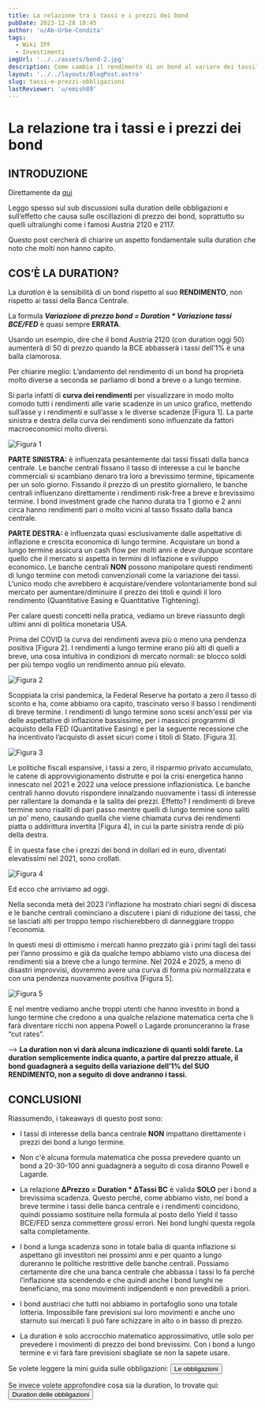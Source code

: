 ```yaml
---
title: La relazione tra i tassi e i prezzi dei bond
pubDate: 2023-12-28 18:45
author: 'u/Ab-Urbe-Condita'
tags:
  - Wiki IPF
  - Investimenti
imgUrl: '../../assets/bond-2.jpg'
description: Come cambia il rendimento di un bond al variare dei tassi? Cos'è la duration? Scopriamolo insieme
layout: '../../layouts/BlogPost.astro'
slug: tassi-e-prezzi-obbligazioni
lastReviewer: 'u/emish89'
---
```


# La relazione tra i tassi e i prezzi dei bond

## INTRODUZIONE
Direttamente da [qui](http://reddit.com/r/ItaliaPersonalFinance/comments/18pd37t/molti_hanno_frainteso_cosa_sia_la_duration_di_un/)


Leggo spesso sul sub discussioni sulla duration delle obbligazioni e sull’effetto che causa sulle oscillazioni di prezzo dei bond, 
soprattutto su quelli ultralunghi come i famosi Austria 2120 e 2117.

Questo post cercherà di chiarire un aspetto fondamentale sulla duration che noto che molti non hanno capito.

## COS’È LA DURATION?

La *duration* è la sensibilità di un bond rispetto al suo **RENDIMENTO**, non rispetto ai tassi della Banca Centrale.

La formula ***Variazione di prezzo bond = Duration \* Variazione tassi BCE/FED*** è quasi sempre **ERRATA**. 

Usando un esempio, dire che il bond Austria 2120 (con duration oggi 50) aumenterà di 50 di prezzo quando la BCE abbasserà i tassi dell’1% è una balla clamorosa.

Per chiarire meglio:
L’andamento del rendimento di un bond ha proprietà molto diverse a seconda se parliamo di bond a breve o a lungo termine. 

Si parla infatti di **curva dei rendimenti** per visualizzare in modo molto comodo tutti i rendimenti alle varie scadenze in un unico grafico, 
mettendo sull’asse y i rendimenti e sull’asse x le diverse scadenze \[Figura 1\]. 
La parte sinistra e destra della curva dei rendimenti sono influenzate da fattori macroeconomici molto diversi.

![Figura 1](https://preview.redd.it/pn2t44vrh38c1.png?width=754&format=png&auto=webp&s=3924ffc9d9835269b089188756182d79bc15c8d0)


**PARTE SINISTRA:** è influenzata pesantemente dai tassi fissati dalla banca centrale. 
Le banche centrali fissano il tasso di interesse a cui le banche commerciali si scambiano denaro tra loro a brevissimo termine, tipicamente per un solo giorno. 
Fissando il prezzo di un prestito giornaliero, le banche centrali influenzano direttamente i rendimenti risk-free a breve e brevissimo termine. 
I bond investment grade che hanno durata tra 1 giorno e 2 anni circa hanno rendimenti pari o molto vicini al tasso fissato dalla banca centrale.

**PARTE DESTRA:** è influenzata quasi esclusivamente dalle aspettative di inflazione e crescita economica di lungo termine. 
Acquistare un bond a lungo termine assicura un cash flow per molti anni 
e deve dunque scontare quello che il mercato si aspetta in termini di inflazione e sviluppo economico. 
Le banche centrali **NON** possono manipolare questi rendimenti di lungo termine con metodi convenzionali come la variazione dei tassi. 
L'unico modo che avrebbero è acquistare/vendere volontariamente bond sul mercato per aumentare/diminuire il prezzo dei titoli 
e quindi il loro rendimento (Quantitative Easing e Quantitative Tightening).

Per calare questi concetti nella pratica, vediamo un breve riassunto degli ultimi anni di politica monetaria USA.

Prima del COVID la curva dei rendimenti aveva più o meno una pendenza positiva \[Figura 2\]. 
I rendimenti a lungo termine erano più alti di quelli a breve, una cosa intuitiva in condizioni di mercato normali: 
se blocco soldi per più tempo voglio un rendimento annuo più elevato.

![Figura 2](https://preview.redd.it/61axz9ywh38c1.png?width=617&format=png&auto=webp&s=f7a0b7532358bf3bafe1eb13f7cdbdf2c83ff648)


Scoppiata la crisi pandemica, la Federal Reserve ha portato a zero il tasso di sconto e ha, come abbiamo ora capito, 
trascinato verso il basso i rendimenti di breve termine. 
I rendimenti di lungo termine sono scesi anch'essi per via delle aspettative di inflazione bassissime, 
per i massicci programmi di acquisto della FED (Quantitative Easing) e per la seguente recessione che ha incentivato l’acquisto di asset sicuri come i titoli di Stato.
\[Figura 3\]. 

![Figura 3](https://preview.redd.it/edaknu2zh38c1.png?width=590&format=png&auto=webp&s=4f3d5309e31f76769feb5c52f91fc8e05963c15a)


Le politiche fiscali espansive, i tassi a zero, il risparmio privato accumulato, 
le catene di approvvigionamento distrutte e poi la crisi energetica hanno innescato nel 2021 e 2022 una veloce pressione inflazionistica. 
Le banche centrali hanno dovuto rispondere innalzando nuovamente i tassi di interesse per rallentare la domanda e la salita dei prezzi. 
Effetto? I rendimenti di breve termine sono risaliti di pari passo mentre quelli di lungo termine sono saliti un po' meno, 
causando quella che viene chiamata curva dei rendimenti piatta o addirittura invertita \[Figura 4\], in cui la parte sinistra rende di più della destra.

È in questa fase che i prezzi dei bond in dollari ed in euro, diventati elevatissimi nel 2021, sono crollati.

![Figura 4](https://preview.redd.it/abtu0gl6i38c1.png?width=607&format=png&auto=webp&s=8923842b888340e79aa83e881aa677f7a1236b70)


Ed ecco che arriviamo ad oggi.

Nella seconda metà del 2023 l'inflazione ha mostrato chiari segni di discesa e le banche centrali cominciano a discutere i piani di riduzione dei tassi, 
che se lasciati alti per troppo tempo rischierebbero di danneggiare troppo l'economia.

In questi mesi di ottimismo i mercati hanno prezzato già i primi tagli dei tassi per l’anno prossimo 
e già da qualche tempo abbiamo visto una discesa dei rendimenti sia a breve che a lungo termine. Nel 2024 e 2025, a meno di disastri improvvisi,
dovremmo avere una curva di forma più normalizzata e con una pendenza nuovamente positiva \[Figura 5\].

![Figura 5](https://preview.redd.it/7yihpi39i38c1.png?width=622&format=png&auto=webp&s=f025d38569d3e8eefda39298756564b207dd171c)


E nel mentre vediamo anche troppi utenti che hanno investito in bond a lungo termine che credono a una qualche relazione matematica certa 
che li farà diventare ricchi non appena Powell o Lagarde pronunceranno la frase “cut rates”.

\--> **La duration non vi darà alcuna indicazione di quanti soldi farete. 
La duration semplicemente indica quanto, a partire dal prezzo attuale, il bond guadagnerà a seguito della variazione dell’1% del SUO RENDIMENTO, 
non a seguito di dove andranno i tassi.**

## CONCLUSIONI
Riassumendo, i takeaways di questo post sono:

* I tassi di interesse della banca centrale **NON** impattano direttamente i prezzi dei bond a lungo termine.

* Non c'è alcuna formula matematica che possa prevedere quanto un bond a 20-30-100 anni guadagnerà a seguito di cosa diranno Powell e Lagarde. 

* La relazione **ΔPrezzo = Duration \* ΔTassi BC** è valida **SOLO** per i bond a brevissima scadenza. 
Questo perché, come abbiamo visto, nei bond a breve termine i tassi delle banca centrale e i rendimenti coincidono, 
quindi possiamo sostituire nella formula al posto dello Yield il tasso BCE/FED senza commettere grossi errori. Nei bond lunghi questa regola salta completamente.

* I bond a lunga scadenza sono in totale balia di quanta inflazione si aspettano gli investitori nei prossimi anni 
e per quanto a lungo dureranno le politiche restrittive delle banche centrali. 
Possiamo certamente dire che una banca centrale che abbassa i tassi lo fa perché l’inflazione sta scendendo e che quindi anche i bond lunghi ne beneficiano, 
ma sono movimenti indipendenti e non prevedibili a priori.

* I bond austriaci che tutti noi abbiamo in portafoglio sono una totale lotteria. 
Impossibile fare previsioni sui loro movimenti e anche uno starnuto sui mercati li può fare schizzare in alto o in basso di prezzo.

* La duration è solo accrocchio matematico approssimativo, utile solo per prevedere i movimenti di prezzo dei bond brevissimi. 
Con i bond a lungo termine e vi farà fare previsioni sbagliate se non la sapete usare.


Se volete leggere la mini guida sulle obbligazioni:
<a href='/blog/obbligazioni'>
    <button className='brutal-btn p-4 sanchez' name='button'>
          <span>Le obbligazioni</span>
    </button>
</a>

Se invece volete approfondire cosa sia la duration, lo trovate qui:
<a href='/blog/duration-obbligazioni'>
    <button className='brutal-btn p-4 sanchez' name='button'>
          <span>Duration delle obbligazioni</span>
    </button>
</a>